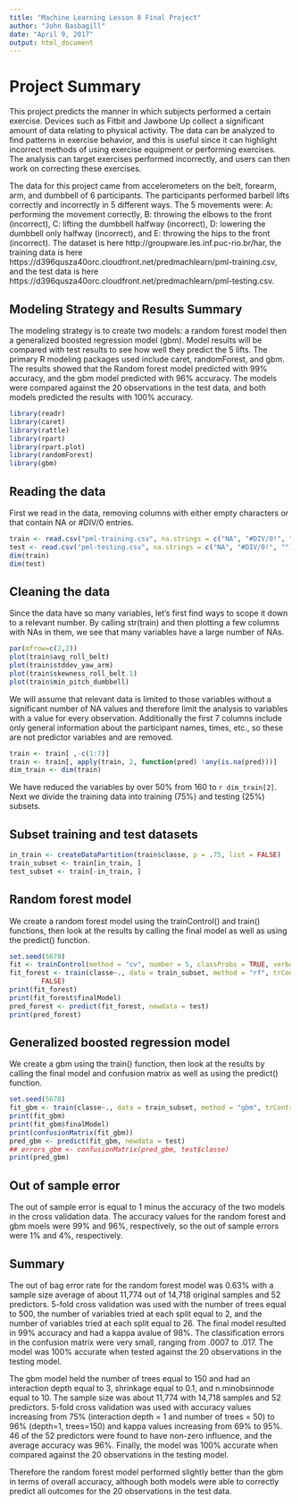 ```yaml
---
title: "Machine Learning Lesson 8 Final Project"
author: "John Basbagill"
date: "April 9, 2017"
output: html_document
---
```


# Project Summary

This project predicts the manner in which subjects performed a certain exercise. Devices such as Fitbit and Jawbone Up collect a significant amount of data relating to physical activity. The data can be analyzed to find patterns in exercise behavior, and this is useful since it can highlight incorrect methods of using exercise equipment or performing exercises. The analysis can target exercises performed incorrectly, and users can then work on correcting these exercises.

The data for this project came from accelerometers on the belt, forearm, arm, and dumbbell of 6 participants. The participants performed barbell lifts correctly and incorrectly in 5 different ways. The 5 movements were: A: performing the movement correctly, B: throwing the elbows to the front (incorrect), C: lifting the dumbbell halfway (incorrect), D: lowering the dumbbell only halfway (incorrect), and E: throwing the hips to the front (incorrect). The dataset is here http://groupware.les.inf.puc-rio.br/har, the training data is here https://d396qusza40orc.cloudfront.net/predmachlearn/pml-training.csv, and the test data is here https://d396qusza40orc.cloudfront.net/predmachlearn/pml-testing.csv.

## Modeling Strategy and Results Summary

The modeling strategy is to create two models: a random forest model then a generalized boosted regression model (gbm). Model results will be compared with test results to see how well they predict the 5 lifts. The primary R modeling packages used include caret, randomForest, and gbm. The results showed that the Random forest model predicted with 99% accuracy, and the gbm model predicted with 96% accuracy. The models were compared against the 20 observations in the test data, and both models predicted the results with 100% accuracy. 

``` r
library(readr)
library(caret)
library(rattle)
library(rpart)
library(rpart.plot)
library(randomForest)
library(gbm)
```

## Reading the data

First we read in the data, removing columns with either empty characters or that contain NA or #DIV/0 entries.

``` r
train <- read.csv("pml-training.csv", na.strings = c("NA", "#DIV/0!", ""))
test <- read.csv("pml-testing.csv", na.strings = c("NA", "#DIV/0!", ""))
dim(train)
dim(test)
```

## Cleaning the data

Since the data have so many variables, let's first find ways to scope it down to a relevant number. By calling str(train) and then plotting a few columns with NAs in them, we see that many variables have a large number of NAs.

``` r
par(mfrow=c(2,2))
plot(train$avg_roll_belt)
plot(train$stddev_yaw_arm)
plot(train$skewness_roll_belt.1)
plot(train$min_pitch_dumbbell)
```

We will assume that relevant data is limited to those variables without a significant number of NA values and therefore limit the analysis to variables with a value for every observation. Additionally the first 7 columns include only general information about the participant names, times, etc., so these are not predictor variables and are removed.

``` r
train <- train[ ,-c(1:7)]
train <- train[, apply(train, 2, function(pred) !any(is.na(pred)))]
dim_train <- dim(train)
```

We have reduced the variables by over 50% from 160 to `r dim_train[2]`. Next we divide the training data into training (75%) and testing (25%) subsets.

## Subset training and test datasets

``` r
in_train <- createDataPartition(train$classe, p = .75, list = FALSE)
train_subset <- train[in_train, ]
test_subset <- train[-in_train, ]
```

## Random forest model

We create a random forest model using the trainControl() and train() functions, then look at the results by calling the final model as well as using the predict() function.

``` r
set.seed(5678)
fit <- trainControl(method = "cv", number = 5, classProbs = TRUE, verbose = TRUE)
fit_forest <- train(classe~., data = train_subset, method = "rf", trControl = fit, verbose = 
        FALSE)
print(fit_forest)
print(fit_forest$finalModel)
pred_forest <- predict(fit_forest, newdata = test)
print(pred_forest)
```

## Generalized boosted regression model

We create a gbm using the train() function, then look at the results by calling the final model and confusion matrix as well as using the predict() function.

``` r
set.seed(5678)
fit_gbm <- train(classe~., data = train_subset, method = "gbm", trControl = fit, verbose = FALSE)
print(fit_gbm)
print(fit_gbm$finalModel)
print(confusionMatrix(fit_gbm))
pred_gbm <- predict(fit_gbm, newdata = test)
## errors_gbm <- confusionMatrix(pred_gbm, test$classe)
print(pred_gbm)
```

## Out of sample error

The out of sample error is equal to 1 minus the accuracy of the two models in the cross validation data. The accuracy values for the random forest and gbm moels were 99% and 96%, respectively, so the out of sample errors were 1% and 4%, respectively.

## Summary

The out of bag error rate for the random forest model was 0.63% with a sample size average of about 11,774 out of 14,718 original samples and 52 predictors. 5-fold cross validation was used with the number of trees equal to 500, the number of variables tried at each split equal to 2, and the number of variables tried at each split equal to 26. The final model resulted in 99% accuracy and had a kappa avalue of 98%. The classification errors in the confusion matrix were very small, ranging from .0007 to .017. The model was 100% accurate when tested against the 20 observations in the testing model.

The gbm model held the number of trees equal to 150 and had an interaction depth equal to 3, shrinkage equal to 0.1, and n.minobsinnode equal to 10. The sample size was about 11,774 with 14,718 samples and 52 predictors. 5-fold cross validation was used with accuracy values increasing from 75% (interaction depth = 1 and number of trees = 50) to 96% (depth=1, trees=150) and kappa values increasing from 69% to 95%. 46 of the 52 predictors were found to have non-zero influence, and the average accuracy was 96%. Finally, the model was 100% accurate when compared against the 20 observations in the testing model.

Therefore the random forest model performed slightly better than the gbm in terms of overall accuracy, although both models were able to correctly predict all outcomes for the 20 observations in the test data.
